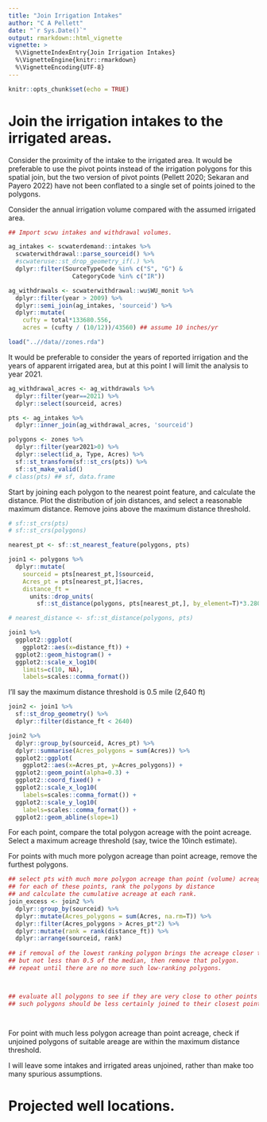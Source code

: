 ```yaml
---
title: "Join Irrigation Intakes"
author: "C A Pellett"
date: "`r Sys.Date()`"
output: rmarkdown::html_vignette
vignette: >
  %\VignetteIndexEntry{Join Irrigation Intakes}
  %\VignetteEngine{knitr::rmarkdown}
  %\VignetteEncoding{UTF-8}
---
```


```r
knitr::opts_chunk$set(echo = TRUE)
```

# Join the irrigation intakes to the irrigated areas.

Consider the proximity of the intake to the irrigated area. It would be preferable to use the  pivot points instead of the irrigation polygons for this spatial join, but the two version of pivot points (Pellett 2020; Sekaran and Payero 2022) have not been conflated to a single set of points joined to the polygons.

Consider the annual irrigation volume compared with the assumed irrigated area.

```r
## Import scwu intakes and withdrawal volumes.

ag_intakes <- scwaterdemand::intakes %>%
  scwaterwithdrawal::parse_sourceid() %>%
  #scwateruse::st_drop_geometry_if(.) %>%
  dplyr::filter(SourceTypeCode %in% c("S", "G") &
                  CategoryCode %in% c("IR"))

ag_withdrawals <- scwaterwithdrawal::wu$WU_monit %>%
  dplyr::filter(year > 2009) %>%
  dplyr::semi_join(ag_intakes, 'sourceid') %>%
  dplyr::mutate(
    cufty = total*133680.556,
    acres = (cufty / (10/12))/43560) ## assume 10 inches/yr
```


```r
load("..//data//zones.rda")
```

It would be preferable to consider the years of reported irrigation and the years of apparent irrigated area, but at this point I will limit the analysis to year 2021.

```r
ag_withdrawal_acres <- ag_withdrawals %>%
  dplyr::filter(year==2021) %>%
  dplyr::select(sourceid, acres)

pts <- ag_intakes %>%
  dplyr::inner_join(ag_withdrawal_acres, 'sourceid')

polygons <- zones %>%
  dplyr::filter(year2021>0) %>%
  dplyr::select(id_a, Type, Acres) %>%
  sf::st_transform(sf::st_crs(pts)) %>%
  sf::st_make_valid()
# class(pts) ## sf, data.frame
```

Start by joining each polygon to the nearest point feature, and calculate the distance.
Plot the distribution of join distances, and select a reasonable maximum distance.
Remove joins above the maximum distance threshold.

```r
# sf::st_crs(pts)
# sf::st_crs(polygons)

nearest_pt <- sf::st_nearest_feature(polygons, pts)

join1 <- polygons %>%
  dplyr::mutate(
    sourceid = pts[nearest_pt,]$sourceid,
    Acres_pt = pts[nearest_pt,]$acres,
    distance_ft = 
      units::drop_units(
        sf::st_distance(polygons, pts[nearest_pt,], by_element=T)*3.28084))

# nearest_distance <- sf::st_distance(polygons, pts)
```


```r
join1 %>%
  ggplot2::ggplot(
    ggplot2::aes(x=distance_ft)) +
  ggplot2::geom_histogram() +
  ggplot2::scale_x_log10(
    limits=c(10, NA),
    labels=scales::comma_format())

```
I'll say the maximum distance threshold is 0.5 mile (2,640 ft)

```r
join2 <- join1 %>%
  sf::st_drop_geometry() %>%
  dplyr::filter(distance_ft < 2640)
```


```r
join2 %>%
  dplyr::group_by(sourceid, Acres_pt) %>%
  dplyr::summarise(Acres_polygons = sum(Acres)) %>%
  ggplot2::ggplot(
    ggplot2::aes(x=Acres_pt, y=Acres_polygons)) +
  ggplot2::geom_point(alpha=0.3) +
  ggplot2::coord_fixed() +
  ggplot2::scale_x_log10(
    labels=scales::comma_format()) +
  ggplot2::scale_y_log10(
    labels=scales::comma_format()) +
  ggplot2::geom_abline(slope=1) 
```

For each point, compare the total polygon acreage with the point acreage. Select a maximum acreage threshold (say, twice the 10inch estimate).

For points with much more polygon acreage than point acreage, remove the furthest polygons.

```r
## select pts with much more polygon acreage than point (volume) acreage
## for each of these points, rank the polygons by distance
## and calculate the cumulative acreage at each rank.
join_excess <- join2 %>%
  dplyr::group_by(sourceid) %>%
  dplyr::mutate(Acres_polygons = sum(Acres, na.rm=T)) %>%
  dplyr::filter(Acres_polygons > Acres_pt*2) %>%
  dplyr::mutate(rank = rank(distance_ft)) %>%
  dplyr::arrange(sourceid, rank)
  
## if removal of the lowest ranking polygon brings the acreage closer to the median, 
## but not less than 0.5 of the median, then remove that polygon.
## repeat until there are no more such low-ranking polygons.



## evaluate all polygons to see if they are very close to other points
## such polygons should be less certainly joined to their closest point.




```

For point with much less polygon acreage than point acreage, check if unjoined polygons of suitable areage are within the maximum distance threshold.


I will leave some intakes and irrigated areas unjoined, rather than make too many spurious assumptions.







# Projected well locations.

```r

```


